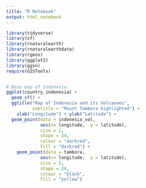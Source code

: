 ```yaml
---
title: "R Notebook"
output: html_notebook
---
```


```r
library(tidyverse)
library(sf)
library(rnaturalearth)
library(rnaturalearthdata)
library(rgeos)
library(ggplot2)
library(ggsn)
require(GISTools)
```

```r

```



```r
# Base map of Indonesia 
ggplot(country_indonesia) + 
  geom_sf() + 
  ggtitle("Map of Indonesia and its Volcanoes", 
          subtitle = "Mount Tambora highlighted") + 
    xlab("Longitude") + ylab("Latitude") +
  geom_point(data = indonesia_vol, 
             aes(x= longitude,  y = latitude),
             size = 2, 
             shape = 24, 
             colour = "darkred", 
             fill = "darkred") +
    geom_point(data = tambora, 
             aes(x= longitude,  y = latitude),
             size = 5, 
             shape = 24, 
             colour = "black", 
             fill = "yellow") 
```


